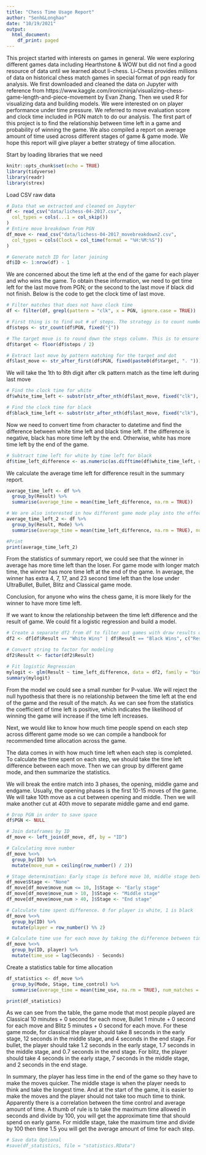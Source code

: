 ```yaml
---
title: "Chess Time Usage Report"
author: "Senh&Longhao"
date: "10/19/2021"
output:
  html_document:
    df_print: paged
---
```


This project started with interests on games in general. We were exploring different games data including Hearthstone & WOW but did not find a good resource of data until we learned about li-chess. Li-Chess provides millions of data on historical chess match games in special format of pgn ready for analysis. We first downloaded and cleaned the data on Jupyter with reference from https://www.kaggle.com/ironicninja/visualizing-chess-game-length-and-piece-movement by Evan Zhang. Then we used R for visualizing data and building models. We were interested on on player performance under time pressure. We referred to move evaluation score and clock time included in PGN match to do our analysis. The first part of this project is to find the relationship between time left in a game and probability of winning the game. We also compiled a report on average amount of time used across different stages of game & game mode. We hope this report will give player a better strategy of time allocation. 


Start by loading libraries that we need 
```r
knitr::opts_chunk$set(echo = TRUE)
library(tidyverse)
library(readr)
library(strex)
```

Load CSV raw data
```r
# Data that we extracted and cleaned on Jupyter
df <- read_csv("data/lichess-04-2017.csv",
  col_types = cols(...1 = col_skip())
)
# Entire move breakdown from PGN
df_move <- read_csv("data/lichess-04-2017_movebreakdown2.csv",
  col_types = cols(Clock = col_time(format = "%H:%M:%S"))
)

# Generate match ID for later joining
df$ID <- 1:nrow(df) - 1
```
We are concerned about the time left at the end of the game for each player and who wins the game. To obtain these information, we need to get time left for the last move from PGN; or the second to the last move if black did not finish. Below is the code to get the clock time of last move.
```r

# Filter matches that does not have clock time
df <- filter(df, grepl(pattern = "clk", x = PGN, ignore.case = TRUE))

# First thing is to find out # of steps. The strategy is to count number of curly brackets and convert to steps. Each move has exactly one curly bracket.
df$steps <- str_count(df$PGN, fixed("{"))

# The target move is to round down the steps column. This is to ensure the moves for white and black are equal.
df$target <- floor(df$steps / 2)

# Extract last move by pattern matching for the target and dot
df$last_move <- str_after_first(df$PGN, fixed(paste0(df$target, ". ")))
```

We will take the 1th to 8th digit after clk pattern match as the time left during last move

```r
# Find the clock time for white
df$white_time_left <- substr(str_after_nth(df$last_move, fixed("clk"), 1), 1, 8)

# Find the clock time for black
df$black_time_left <- substr(str_after_nth(df$last_move, fixed("clk"), 2), 1, 8)
```

Now we need to convert time from character to datetime and find the difference between white time left and black time left. If the difference is negative, black has more time left by the end. Otherwise, white has more time left by the end of the game.

```r
# Subtract time left for white by time left for black
df$time_left_difference <- as.numeric(as.difftime(df$white_time_left, units = "secs")) - as.numeric(as.difftime(df$black_time_left, units = "secs"))
```

We calculate the average time left for difference result in the summary report.
```r
average_time_left <- df %>%
  group_by(Result) %>%
  summarise(average_time = mean(time_left_difference, na.rm = TRUE))

# We are also interested in how different game mode play into the effect of time
average_time_left_2 <- df %>%
  group_by(Result, Mode) %>%
  summarise(average_time = mean(time_left_difference, na.rm = TRUE), number_match = n())

#Print
print(average_time_left_2)
```

From the statistics of summary report, we could see that the winner in average has more time left than the loser. For game mode with longer match time, the winner has more time left at the end of the game. In average, the winner has extra 4, 7, 17, and 23 second time left than the lose under UltraBullet, Bullet, Blitz and Classical game mode.


Conclusion, for anyone who wins the chess game, it is more likely for the winner to have more time left.

If we want to know the relationship between the time left difference and the result of game. We could fit a logistic regression and build a model.

```r
# Create a separate df2 from df to filter out games with draw results or abandoned
df2 <- df[df$Result == "White Wins" | df$Result == "Black Wins", c("Result", "time_left_difference")]

# Convert string to factor for modeling
df2$Result <- factor(df2$Result)

# Fit logistic Regression
mylogit <- glm(Result ~ time_left_difference, data = df2, family = "binomial")
summary(mylogit)
```

From the model we could see a small number for P-value. We will reject the null hypothesis that there is no relationship between the time left at the end of the game and the result of the match. As we can see from the statistics the coefficient of time left is positive, which indicates the likelihood of winning the game will increase if the time left increases.

Next, we would like to know how much time people spend on each step across different game mode so we can compile a handbook for recommended time allocation across the game.

The data comes in with how much time left when each step is completed. To calculate the time spent on each step, we should take the time left difference between each move. Then we can group by different game mode, and then summarize the statistics.

We will break the entire match into 3 phases, the opening, middle game and endgame. Usually, the opening phases is the first 10-15 moves of the game. We will take 10th move as a cut between opening and middle. Then we will make another cut at 40th move to separate middle game and end game.


```r
# Drop PGN in order to save space
df$PGN <- NULL

# Join dataframes by ID
df_move <- left_join(df_move, df, by = "ID")

# Calculating move number
df_move %<>%
  group_by(ID) %>%
  mutate(move_num = ceiling(row_number() / 2))

# Stage determination: Early stage is before move 10, middle stage between move 10 and 40, and end stage is after move 40
df_move$Stage <- "None"
df_move[df_move$move_num <= 10, ]$Stage <- "Early stage"
df_move[df_move$move_num > 10, ]$Stage <- "Middle stage"
df_move[df_move$move_num > 40, ]$Stage <- "End stage"

# Calculate time spent difference. 0 for player is white, 1 is black
df_move %<>%
  group_by(ID) %>%
  mutate(player = row_number() %% 2)

# Calculate time use for each move by taking the difference between time left of current move and previous move for both players
df_move %<>%
  group_by(ID, player) %>%
  mutate(time_use = lag(Seconds) - Seconds)
```


Create a statistics table for time allocation
```r
df_statistics <- df_move %>%
  group_by(Mode, Stage, time_control) %>%
  summarise(average_time = mean(time_use, na.rm = TRUE), num_matches = n_distinct(ID))

print(df_statistics)
```

As we can see from the table, the game mode that most people played are Classical 10 minutes + 0 second for each move, Bullet 1 minute + 0 second for each move and Blitz 5 minutes + 0 second for each move. For these game mode, for classical the player should take 8 seconds in the early stage, 12 seconds in the middle stage, and 4 seconds in the end stage. For bullet, the player should take 1.2 seconds in the early stage, 1.7 seconds in the middle stage, and 0.7 seconds in the end stage. For blitz, the player should take 4 seconds in the early stage, 7 seconds in the middle stage, and 2 seconds in the end stage.

In summary, the player has less time in the end of the game so they have to make the moves quicker. The middle stage is when the player needs to think and take the longest time. And at the start of the game, it is easier to make the moves and the player should not take too much time to think. Apparently there is a correlation between the time control and average amount of time. A thumb of rule is to take the maximum time allowed in seconds and divide by 100, you will get the approximate time that should spend on early game. For middle stage, take the maximum time and divide by 100 then time 1.5 you will get the average amount of time for each step.

```r
# Save data Optional
#save(df_statistics, file = "statistics.RData")
```

